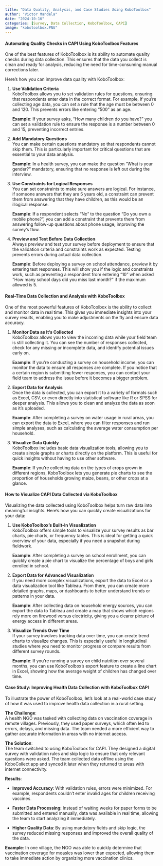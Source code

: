 ```yaml
---
title: "Data Quality, Analysis, and Case Studies Using KoboToolbox"
author: "Victor Mandela"
date: "2024-10-16"
categories: [Survey, Data Collection, KoboToolbox, CAPI]
image: "kobotoolbox.PNG"
---
```


#### **Automating Quality Checks in CAPI Using KoboToolbox Features**

One of the best features of KoboToolbox is its ability to automate quality checks during data collection. This ensures that the data you collect is clean and ready for analysis, reducing the need for time-consuming manual corrections later.

Here’s how you can improve data quality with KoboToolbox:

1.  **Use Validation Criteria**\
    KoboToolbox allows you to set validation rules for questions, ensuring that respondents enter data in the correct format. For example, if you're collecting age data, you can set a rule that the age must be between 0 and 120. This prevents errors like entering "500" as an age.

    **Example**: If your survey asks, "How many children do you have?" you can set a validation rule to ensure the response is a number between 0 and 15, preventing incorrect entries.

2.  **Add Mandatory Questions**\
    You can make certain questions mandatory so that respondents cannot skip them. This is particularly important for critical questions that are essential to your data analysis.

    **Example**: In a health survey, you can make the question “What is your gender?” mandatory, ensuring that no response is left out during the interview.

3.  **Use Constraints for Logical Responses**\
    You can set constraints to make sure answers are logical. For instance, if someone answers that they are 5 years old, a constraint can prevent them from answering that they have children, as this would be an illogical response.

    **Example**: If a respondent selects “No” to the question “Do you own a mobile phone?”, you can add a constraint that prevents them from answering follow-up questions about phone usage, improving the survey’s flow.

4.  **Preview and Test Before Data Collection**\
    Always preview and test your survey before deployment to ensure that the validation criteria and constraints work as expected. Testing prevents errors during actual data collection.

    **Example**: Before deploying a survey on school attendance, preview it by entering test responses. This will show you if the logic and constraints work, such as preventing a respondent from entering "10" when asked "How many school days did you miss last month?" if the maximum allowed is 5.

#### **Real-Time Data Collection and Analysis with KoboToolbox**

One of the most powerful features of KoboToolbox is the ability to collect and monitor data in real time. This gives you immediate insights into your survey results, enabling you to make adjustments on the fly and ensure data accuracy.

1.  **Monitor Data as It’s Collected**\
    KoboToolbox allows you to view the incoming data while your field team is still collecting it. You can see the number of responses collected, check for any missing or incomplete data, and identify potential issues early on.

    **Example**: If you're conducting a survey on household income, you can monitor the data to ensure all responses are complete. If you notice that a certain region is submitting fewer responses, you can contact your field team to address the issue before it becomes a bigger problem.

2.  **Export Data for Analysis**\
    Once the data is collected, you can export it to a variety of formats such as Excel, CSV, or even directly into statistical software like R or SPSS for deeper analysis. This allows you to clean and analyze the data as soon as it’s uploaded.

    **Example**: After completing a survey on water usage in rural areas, you can export the data to Excel, where you can filter responses and run simple analyses, such as calculating the average water consumption per household.

3.  **Visualize Data Quickly**\
    KoboToolbox includes basic data visualization tools, allowing you to create simple graphs or charts directly on the platform. This is useful for quick insights without having to use other software.

    **Example**: If you’re collecting data on the types of crops grown in different regions, KoboToolbox lets you generate pie charts to see the proportion of households growing maize, beans, or other crops at a glance.

#### **How to Visualize CAPI Data Collected via KoboToolbox**

Visualizing the data collected using KoboToolbox helps turn raw data into meaningful insights. Here’s how you can quickly create visualizations for your data:

1.  **Use KoboToolbox’s Built-In Visualization**\
    KoboToolbox offers simple tools to visualize your survey results as bar charts, pie charts, or frequency tables. This is ideal for getting a quick overview of your data, especially if you need a snapshot during fieldwork.

    **Example**: After completing a survey on school enrollment, you can quickly create a pie chart to visualize the percentage of boys and girls enrolled in school.

2.  **Export Data for Advanced Visualization**\
    If you need more complex visualizations, export the data to Excel or a data visualization tool like Tableau. From there, you can create more detailed graphs, maps, or dashboards to better understand trends or patterns in your data.

    **Example**: After collecting data on household energy sources, you can export the data to Tableau and create a map that shows which regions rely more on firewood versus electricity, giving you a clearer picture of energy access in different areas.

3.  **Visualize Trends Over Time**\
    If your survey involves tracking data over time, you can create trend charts to visualize changes. This is especially useful in longitudinal studies where you need to monitor progress or compare results from different survey rounds.

    **Example**: If you're running a survey on child nutrition over several months, you can use KoboToolbox’s export feature to create a line chart in Excel, showing how the average weight of children has changed over time.

#### **Case Study: Improving Health Data Collection with KoboToolbox CAPI**

To illustrate the power of KoboToolbox, let’s look at a real-world case study of how it was used to improve health data collection in a rural setting.

**The Challenge**:\
A health NGO was tasked with collecting data on vaccination coverage in remote villages. Previously, they used paper surveys, which often led to errors, delays, and missing data. The team needed a more efficient way to gather accurate information in areas with no internet access.

**The Solution**:\
The team switched to using KoboToolbox for CAPI. They designed a digital survey with validation rules and skip logic to ensure that only relevant questions were asked. The team collected data offline using the KoboCollect app and synced it later when they returned to areas with internet connectivity.

**Results**:

-   **Improved Accuracy**: With validation rules, errors were minimized. For example, respondents couldn’t enter invalid ages for children receiving vaccines.

-   **Faster Data Processing**: Instead of waiting weeks for paper forms to be submitted and entered manually, data was available in real time, allowing the team to start analyzing it immediately.

-   **Higher Quality Data**: By using mandatory fields and skip logic, the survey reduced missing responses and improved the overall quality of the data.

**Example**: In one village, the NGO was able to quickly determine that vaccination coverage for measles was lower than expected, allowing them to take immediate action by organizing more vaccination clinics.
